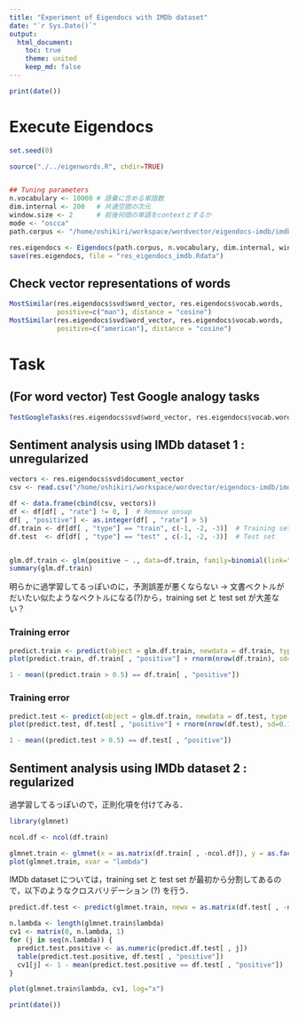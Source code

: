```yaml
---
title: "Experiment of Eigendocs with IMDb dataset"
date: "`r Sys.Date()`"
output:
  html_document:
    toc: true
    theme: united
    keep_md: false
---
```


```r
print(date())
```

# Execute Eigendocs
```r
set.seed(0)

source("./../eigenwords.R", chdir=TRUE)


## Tuning parameters
n.vocabulary <- 10000 # 語彙に含める単語数
dim.internal <- 200   # 共通空間の次元
window.size <- 2      # 前後何個の単語をcontextとするか
mode <- "oscca"
path.corpus <- "/home/oshikiri/workspace/wordvector/eigendocs-imdb/imdb_reviews.txt"
```

```r
res.eigendocs <- Eigendocs(path.corpus, n.vocabulary, dim.internal, window.size, mode = mode)
save(res.eigendocs, file = "res_eigendocs_imdb.Rdata")
```

## Check vector representations of words
```r
MostSimilar(res.eigendocs$svd$word_vector, res.eigendocs$vocab.words,
            positive=c("man"), distance = "cosine")
MostSimilar(res.eigendocs$svd$word_vector, res.eigendocs$vocab.words,
            positive=c("american"), distance = "cosine")
```

# Task
## (For word vector) Test Google analogy tasks
```r
TestGoogleTasks(res.eigendocs$svd$word_vector, res.eigendocs$vocab.words, n.cores = 24)
```

## Sentiment analysis using IMDb dataset 1 : unregularized
```r
vectors <- res.eigendocs$svd$document_vector
csv <- read.csv("/home/oshikiri/workspace/wordvector/eigendocs-imdb/imdb_id_rate.csv")

df <- data.frame(cbind(csv, vectors))
df <- df[df[ , "rate"] != 0, ]  # Remove unsup
df[ , "positive"] <- as.integer(df[ , "rate"] > 5)
df.train <- df[df[ , "type"] == "train", c(-1, -2, -3)]  # Training set
df.test  <- df[df[ , "type"] == "test" , c(-1, -2, -3)]  # Test set


glm.df.train <- glm(positive ~ ., data=df.train, family=binomial(link="logit"))
summary(glm.df.train)
```

明らかに過学習してるっぽいのに，予測誤差が悪くならない
-> 文書ベクトルがだいたい似たようなベクトルになる(?)から，training set と test set が大差ない？

### Training error
```r
predict.train <- predict(object = glm.df.train, newdata = df.train, type = "response")
plot(predict.train, df.train[ , "positive"] + rnorm(nrow(df.train), sd=0.1), col=rgb(0, 0, 0, 0.1))
```

```r
1 - mean((predict.train > 0.5) == df.train[ , "positive"])
```

### Training error
```r
predict.test <- predict(object = glm.df.train, newdata = df.test, type = "response")
plot(predict.test, df.test[ , "positive"] + rnorm(nrow(df.test), sd=0.1), col=rgb(0, 0, 0, 0.1))
```

```r
1 - mean((predict.test > 0.5) == df.test[ , "positive"])
```


## Sentiment analysis using IMDb dataset 2 : regularized

過学習してるっぽいので，正則化項を付けてみる．

```r
library(glmnet)

ncol.df <- ncol(df.train)

glmnet.train <- glmnet(x = as.matrix(df.train[ , -ncol.df]), y = as.factor(df.train[ , ncol.df]), family = "binomial", alpha = 0.5)
plot(glmnet.train, xvar = "lambda")
```

IMDb dataset については，training set と test set が最初から分割してあるので，以下のようなクロスバリデーション (?) を行う．

```r
predict.df.test <- predict(glmnet.train, newx = as.matrix(df.test[ , -ncol(df.test)]), type="class")

n.lambda <- length(glmnet.train$lambda)
cv1 <- matrix(0, n.lambda, 1)
for (j in seq(n.lambda)) {
  predict.test.positive <- as.numeric(predict.df.test[ , j])
  table(predict.test.positive, df.test[ , "positive"])
  cv1[j] <- 1 - mean(predict.test.positive == df.test[ , "positive"])
}

plot(glmnet.train$lambda, cv1, log="x")
```

```r
print(date())
```
